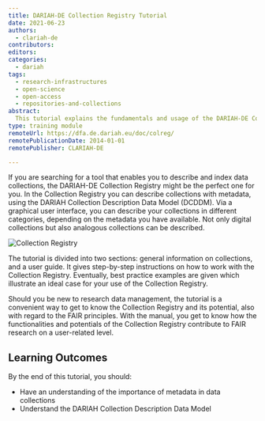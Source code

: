 ```yaml
---
title: DARIAH-DE Collection Registry Tutorial
date: 2021-06-23
authors:
  - clariah-de
contributors:
editors:
categories:
  - dariah
tags:
  - research-infrastructures
  - open-science
  - open-access
  - repositories-and-collections
abstract:
  This tutorial explains the fundamentals and usage of the DARIAH-DE Collection Registry, a tool that allows you to describe and index data collections. The manual gives an overview of the usability and functionalities of the Collection Registry and introduces best practice recommendations.
type: training module
remoteUrl: https://dfa.de.dariah.eu/doc/colreg/
remotePublicationDate: 2014-01-01
remotePublisher: CLARIAH-DE

---
```


If you are searching for a tool that enables you to describe and index data collections, the DARIAH-DE Collection Registry might be the perfect one for you.  In the Collection Registry you can describe collections with metadata, using the DARIAH Collection Description Data Model (DCDDM). Via a graphical user interface, you can describe your collections in different categories, depending on the metadata you have available. Not only digital collections but also analogous collections can be described.

![Collection Registry](images/ColReg1.jpg)

The tutorial is divided into two sections: general information on collections, and a user guide. It gives step-by-step instructions on how to work with the Collection Registry. Eventually, best practice examples are given which illustrate an ideal case for your use of the Collection Registry.

Should you be new to research data management, the tutorial is a convenient way to get to know the Collection Registry and its potential, also with regard to the FAIR principles. With the manual, you get to know how the functionalities and potentials of the Collection Registry contribute to FAIR research on a user-related level.

## Learning Outcomes

By the end of this tutorial, you should:

- Have an understanding of the importance of metadata in data collections
- Understand the DARIAH Collection Description Data Model

<CTA
  title="Interested in learning more?"
  subtitle="Go to the DARIAH-DE Collection Registry Manual"
  url="https://dfa.de.dariah.eu/doc/colreg/#"
/>
